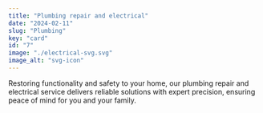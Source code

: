 ```yaml
---
title: "Plumbing repair and electrical"
date: "2024-02-11"
slug: "Plumbing"
key: "card"
id: "7"
image: "./electrical-svg.svg"
image_alt: "svg-icon"
---
```


Restoring functionality and safety to your home, our plumbing repair and electrical service delivers reliable solutions with expert precision, ensuring peace of mind for you and your family.